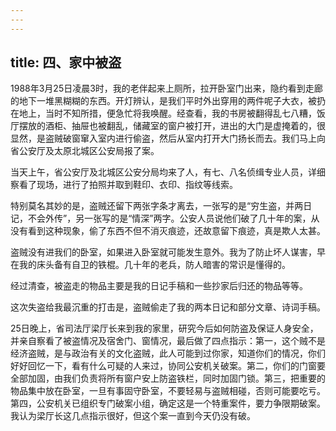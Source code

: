 ```yaml
---
---
---
```

title: 四、家中被盗
---




1988年3月25日凌晨3时，我的老伴起来上厕所，拉开卧室门出来，隐约看到走廊的地下一堆黑糊糊的东西。开灯辨认，是我们平时外出穿用的两件呢子大衣，被扔在地上，当时不知所措，便急忙将我唤醒。经查看，我的书房被翻得乱七八糟，饭厅摆放的酒柜、抽屉也被翻乱，储藏室的窗户被打开，进出的大门是虚掩着的，很显然，是盗贼破窗窜入室内进行偷盗，然后从室内打开大门扬长而去。我们马上向省公安厅及太原北城区公安局报了案。

当天上午，省公安厅及北城区公安分局均来了人，有七、八名侦缉专业人员，详细察看了现场，进行了拍照并取到鞋印、衣印、指纹等线索。

特别莫名其妙的是，盗贼还留下两张字条才离去，一张写的是“穷生盗，并两日记，不会外传”，另一张写的是“情深”两字。公安人员说他们破了几十年的案，从没有看到这种现象，偷了东西不但不消灭痕迹，还故意留下痕迹，真是欺人太甚。

盗贼没有进我们的卧室，如果进入卧室就可能发生意外。我为了防止坏人谋害，早在我的床头备有自卫的铁棍。几十年的老兵，防人暗害的常识是懂得的。

经过清查，被盗走的物品主要是我的日记手稿和一些抄家后归还的物品等等。

这次失盗给我最沉重的打击是，盗贼偷走了我的两本日记和部分文章、诗词手稿。

25日晚上，省司法厅梁厅长来到我的家里，研究今后如何防盗及保证人身安全，并亲自察看了被盗情况及宿舍门、窗情况，最后做了四点指示：第一，这个贼不是经济盗贼，是与政治有关的文化盗贼，此人可能到过你家，知道你们的情况，你们好好回忆一下，看有什么可疑的人来过，协同公安机关破案。第二，你们的门窗要全部加固，由我们负责将所有窗户安上防盗铁栏，同时加固门锁。第三，把重要的物品集中放在卧室，一旦有事固守卧室，不要轻易与盗贼相碰，否则可能要吃亏。第四，公安机关已组织专门破案小组，确定这是一个特重案件，要力争限期破案。我认为梁厅长这几点指示很好，但这个案一直到今天仍没有破。